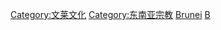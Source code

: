 [[Category:文莱文化|Category:文莱文化]]
[[Category:东南亚宗教|Category:东南亚宗教]]
[[Category:亚洲各国宗教|Brunei]]
[[Category:各國宗教|B]]